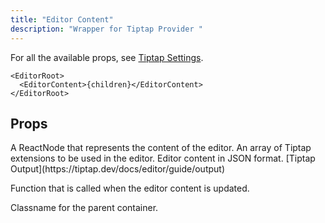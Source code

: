 ```yaml
---
title: "Editor Content"
description: "Wrapper for Tiptap Provider "
---
```


For all the available props, see [Tiptap Settings](https://tiptap.dev/docs/editor/api/editor#settings).

```tsx
<EditorRoot>
  <EditorContent>{children}</EditorContent>
</EditorRoot>
```

## Props

<ParamField required path='children' type='ReactNode'>
  A ReactNode that represents the content of the editor.
</ParamField>

<ParamField path='extensions' type='Extension[]' required>
  An array of Tiptap extensions to be used in the editor.
</ParamField>

<ParamField path='content' type='JSONContent'>
  Editor content in JSON format. [Tiptap Output](https://tiptap.dev/docs/editor/guide/output)
</ParamField>

<ParamField
  path='onUpdate'
  type='(props: {
    editor: Editor;
    transaction: Transaction;
}) => void'>
  Function that is called when the editor content is updated.
</ParamField>

<ParamField path='className' type='string'>
  Classname for the parent container.
</ParamField>
